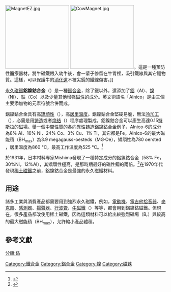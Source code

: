 {{NoteTA|G1=物理學}}
[[File:MagnetEZ.jpg|200px]]
[[File:CowMagnet.jpg|200px]]。這是一種預防性醫療器材。將牛磁鐵餵入幼牛後，會一輩子停留在牛胃裡，吸引鐵線與其它鐵物質。這樣，可以保護牛的[[消化道|消化道]]不被尖銳的鐵線傷害。]]

[[永久磁鐵|永久磁鐵]]'''鋁鎳鈷合金'''（{{lang|en|Alnico}}）是一種[[鐵|鐵]][[合金|合金]]，除了鐵以外，還添加了[[鋁|鋁]]（Al）、[[鎳|鎳]]（Ni）、[[鈷|鈷]]（Co）以及少量其他增强[[磁性|磁性]]的成分。英文術語名「Alnico」是由三個主要添加物的元素符號合併而成。

鋁鎳鈷合金具有高[[矯頑性|矯頑性]]（{{lang|en|coercivity}}），高[[居里溫度|居里溫度]]。鋁鎳鈷合金堅硬易脆，無法[[冷加工|冷加工]]（{{lang|en|cold work}}），必需是用[[铸造|铸造]]或者[[烧结|烧结]]（{{lang|en|Sintering}}）程序處理製成。鋁鎳鈷合金可以產生高達0.15[[特斯拉|特斯拉]]的磁場。舉一個中間性質的各向異性铸造鋁鎳鈷合金例子，Alnico-6的成分為8% Al、16% Ni、24% Co、3% Cu、1% Ti，其它都是Fe。Alnico-6的最大磁能積（BH<sub>max</sub>）為3.9 megagauss-oesteds（MG·Oe），矯頑性為780 oersted ，居里溫度為860 °C，最高工作溫度為525 °C。<ref>{{cite web|title=Standard Specifications for Permanent Magnet Materials|work=MMPA 0100-00|url=http://www.intl-magnetics.org/pdfs/0100-00.pdf}}</ref>

於1931年，日本材料專家Mishima發現了一種特定成分的鋁鎳鈷合金（58% Fe，30%Ni，12%Al），其矯頑性極高，是那時期最好的磁性鋼的兩倍。<ref>{{cite book
 | last = Cullity
 | first = B. D.
 | coauthors = C. D. Graham
 | title = Introduction to Magnetic Materials
 | publisher = Wiley-IEEE
 | year = 2008
 | page = pp. 485
 | isbn = 0471477419}}</ref>在1970年代發現[[稀土磁鐵|稀土磁鐵]]之前，鋁鎳鈷合金是最強的永久磁鐵材料。

==用途==
諸多工業與消費產品都需要用到強烈永久磁鐵，例如，[[電動機|電動機]]、[[電吉他|電吉他]][[拾音器|拾音器]]、[[麥克風|麥克風]]、[[感測器|感測器]]、[[揚聲器|揚聲器]]、[[行波管|行波管]]、[[牛磁鐵|牛磁鐵]]（{{lang|en|cow magnet}}）等等，都會用到鋁鎳鈷磁鐵。但現在，很多產品都改使用稀土磁鐵，因為這類材料可以給出較強烈磁場（B<sub>r</sub>）與較高的最大磁能積（BH<sub>max</sub>），允許縮小產品體積。

==參考文獻==
{{reflist|2}}

{{DEFAULTSORT:L}}
[[Category:鐵合金|Category:鐵合金]]
[[Category:鋁合金|Category:鋁合金]]
[[分類:鈷|分類:鈷]]
[[Category:镍|Category:镍]]
[[Category:磁铁|Category:磁铁]]
